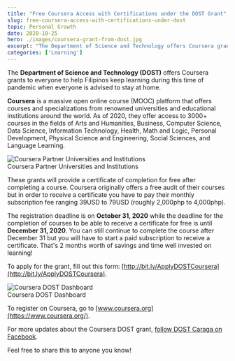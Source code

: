 ```yaml
---
title: "Free Coursera Access with Certifications under the DOST Grant"
slug: free-coursera-access-with-certifications-under-dost
topic: Personal Growth
date: 2020-10-25
hero: ./images/coursera-grant-from-dost.jpg
excerpt: "The Department of Science and Technology offers Coursera grants to everyone during the pandemic"
categories: ['Learning']
---
```


The **Department of Science and Technology (DOST)** offers Coursera grants to everyone to help Filipinos keep learning during this time of pandemic when everyone is advised to stay at home.

**Coursera** is a massive open online course (MOOC) platform that offers courses and specializations from renowned universities and educational institutions around the world. As of 2020, they offer access to 3000+ courses in the fields of Arts and Humanities, Business, Computer Science, Data Science, Information Technology, Health, Math and Logic, Personal Development, Physical Science and Engineering, Social Sciences, and Language Learning.

<div class="Image__Small">
    <img src="./images/coursera-partners.jpg" alt="Coursera Partner Universities and Institutions" />
    <figcaption>Coursera Partner Universities and Institutions</figcaption>
</div>

These grants will provide a certificate of completion for free after completing a course. Coursera originally offers a free audit of their courses but in order to receive a certificate you have to pay their monthly subscription fee ranging 39USD to 79USD (roughly 2,000php to 4,000php).

The registration deadline is on **October 31, 2020** while the deadline for the completion of courses to be able to receive a certificate for free is until **December 31, 2020**. You can still continue to complete the course after December 31 but you will have to start a paid subscription to receive a certificate.  That's 2 months worth of savings and time well invested on learning!

To apply for the grant, fill out this form: [http://bit.ly/ApplyDOSTCoursera](http://bit.ly/ApplyDOSTCoursera).

<div class="Image__Large">
    <img src="./images/coursera-dost-dashboard.jpg" alt="Coursera DOST Dashboard" />
    <figcaption>Coursera DOST Dashboard</figcaption>
</div>

To register on Coursera, go to [www.coursera.org](https://www.coursera.org/).

For more updates about the Coursera DOST grant, [follow DOST Caraga on Facebook](https://www.facebook.com/DOST.Caraga/).

Feel free to share this to anyone you know!
